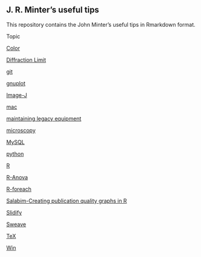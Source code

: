 ## J. R. Minter's useful tips 

This repository contains the John Minter's useful tips in Rmarkdown
format.

Topic

[Color](./color/color.html)

[Diffraction Limit](./DiffractionLimit/DiffractionLimit.html)

[git](./git/git-tips.html)

[gnuplot](./gnuplot/gnuplot.html)

[Image-J](./ImageJ/ImageJ.html)

[mac](./mac/mac.html)

[maintaining legacy equipment](./legacy/Legacy.html)

[microscopy](./micro/micro.html)

[MySQL](./mysql/mysql.html)

[python](./python/python.html)

[R](./R/R-tips.html)

[R-Anova](./R-Anova/R-Anova.html)

[R-foreach](./R-Anova/R-foreach.html)

[Salabim-Creating publication quality graphs in R](./Salabim/Salabim-graphics.html)

[Slidify](./Slidify/Slidify.html)

[Sweave](./Sweave/Sweave.html)

[TeX](./tex/tex-tips.html)

[Win](./win/win.html)






 
